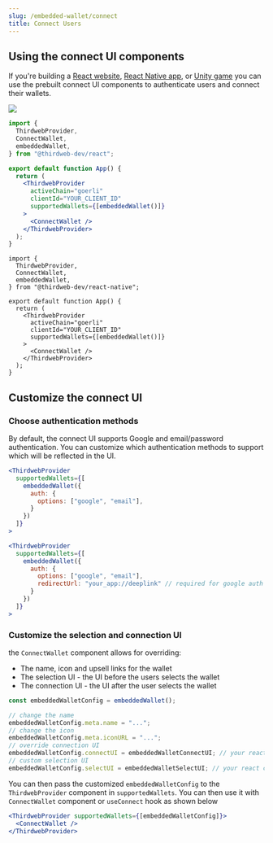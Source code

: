 ```yaml
---
slug: /embedded-wallet/connect
title: Connect Users
---
```



## Using the connect UI components

If you're building a [React website](/react/react.connectwallet), [React Native app](/react-native/react-native.connectwallet), or [Unity game](/unity/connectwallet) you can use the prebuilt connect UI components to authenticate users and connect their wallets.

<div style={{
  display: 'flex',
  justifyContent: 'center',
  marginBottom: '40px',
}}>
<img
  src="/assets/connect-wallet/connect-wallet-hero.webp"
  style={{
    maxWidth: "600px",
}}
/>

</div>

<Tabs>
  <TabItem value="react" label="React">
        <div>

```jsx
import {
  ThirdwebProvider,
  ConnectWallet,
  embeddedWallet,
} from "@thirdweb-dev/react";

export default function App() {
  return (
    <ThirdwebProvider
      activeChain="goerli"
      clientId="YOUR_CLIENT_ID"
      supportedWallets={[embeddedWallet()]}
    >
      <ConnectWallet />
    </ThirdwebProvider>
  );
}
```

</div>
  </TabItem>
  <TabItem value="react-native" label="React Native">
  <div>

```tsx
import {
  ThirdwebProvider,
  ConnectWallet,
  embeddedWallet,
} from "@thirdweb-dev/react-native";

export default function App() {
  return (
    <ThirdwebProvider
      activeChain="goerli"
      clientId="YOUR_CLIENT_ID"
      supportedWallets={[embeddedWallet()]}
    >
      <ConnectWallet />
    </ThirdwebProvider>
  );
}
```

</div>
  </TabItem>
  </Tabs>

## Customize the connect UI

### Choose authentication methods

By default, the connect UI supports Google and email/password authentication. You can customize which authentication methods to support which will be reflected in the UI.

<Tabs>
  <TabItem value="react" label="React">

```jsx
<ThirdwebProvider
  supportedWallets={[
    embeddedWallet({
      auth: {
        options: ["google", "email"],
      }
    })
  ]}
>
```

  </TabItem>

  <TabItem value="react-native" label="React Native">

```jsx
<ThirdwebProvider
  supportedWallets={[
    embeddedWallet({
      auth: {
        options: ["google", "email"],
        redirectUrl: "your_app://deeplink" // required for google auth
      }
    })
  ]}
>
```

  </TabItem>
  </Tabs>

### Customize the selection and connection UI

the `ConnectWallet` component allows for overriding:

- The name, icon and upsell links for the wallet
- The selection UI - the UI before the users selects the wallet
- The connection UI - the UI after the user selects the wallet

```js
const embeddedWalletConfig = embeddedWallet();

// change the name
embeddedWalletConfig.meta.name = "...";
// change the icon
embeddedWalletConfig.meta.iconURL = "...";
// override connection UI
embeddedWalletConfig.connectUI = embeddedWalletConnectUI; // your react component
// custom selection UI
embeddedWalletConfig.selectUI = embeddedWalletSelectUI; // your react component
```

You can then pass the customized `embeddedWalletConfig` to the `ThirdwebProvider` component in `supportedWallets`. You can then use it with `ConnectWallet` component or `useConnect` hook as shown below

```jsx
<ThirdwebProvider supportedWallets={[embeddedWalletConfig]}>
  <ConnectWallet />
</ThirdwebProvider>
```
